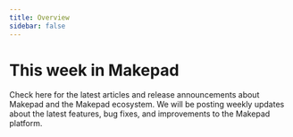 ```yaml
---
title: Overview
sidebar: false
---
```


# This week in Makepad

Check here for the latest articles and release announcements about Makepad and the Makepad ecosystem. We will be posting weekly updates about the latest features, bug fixes, and improvements to the Makepad platform.

